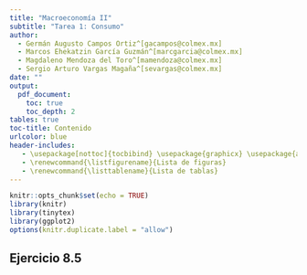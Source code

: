 ---
title: "Macroeconomía II"
subtitle: "Tarea 1: Consumo"
author: 
  - Germán Augusto Campos Ortiz^[gacampos@colmex.mx] 
  - Marcos Ehekatzin García Guzmán^[marcgarcia@colmex.mx]
  - Magdaleno Mendoza del Toro^[mamendoza@colmex.mx]
  - Sergio Arturo Vargas Magaña^[sevargas@colmex.mx]
date: ""
output: 
  pdf_document:
    toc: true
    toc_depth: 2
tables: true
toc-title: Contenido
urlcolor: blue
header-includes:
   - \usepackage[nottoc]{tocbibind} \usepackage{graphicx} \usepackage{amsmath} \usepackage{fancyhdr} \pagestyle{fancy} \usepackage{enumitem} \fancyhead[L]{\includegraphics[width=3.5cm]{colmex.jpg}}
   - \renewcommand{\listfigurename}{Lista de figuras}
   - \renewcommand{\listtablename}{Lista de tablas}
---


\newpage 
 

```{r setup, include=FALSE}
knitr::opts_chunk$set(echo = TRUE)
library(knitr)
library(tinytex)
library(ggplot2)
options(knitr.duplicate.label = "allow")
```


## Ejercicio 8.5

\begin{enumerate}[label=(\alph*)]

%-------------------------------------------------------------------------------

\item Find the Euler equation relating $C_t$ to expectations concerning $C_{t+1}$.


Para encontrar la ecuación de Euler es necesario tener en cuenta el problema de maximización del consumidor:


\begin{equation}
\max_{C_t} \sum_{t=1}^{T} \frac{1}{(1+\rho)^t}\frac{(C_t)^{-\theta}}{(1-\theta)} \\
\quad \textrm{s.a.} \quad A_0+E[\sum_{t=1}^{T}\frac{Y_t}{(1+r)^t}]=\sum_{t=1}^{T}\frac{C_t}{(1+r)^t}
\end{equation}

Que se resume en la resolución del siguiente lagrangiano:

\begin{equation}
\mathcal{L}= \sum_{t=1}^{T} \frac{1}{(1+\rho)^t}\frac{(C_t)^{-\theta}}{(1-\theta)}+\\
\lambda[ A_0+E[\sum_{t=1}^{T}\frac{Y_t}{(1+r)^t}]-\sum_{t=1}^{T}\frac{C_t}{(1+r)^t}]
\end{equation}

Obteniendo la condición de primero orden para $C_t$:
\begin{equation}
\frac{\partial \mathcal{L}}{\partial C_t}=\frac{C_t^{-\theta}}{(1+\rho)^t}-\frac{\lambda}{(1+r)^t}= 0
\end{equation}

Lo anterior implica que $\lambda=[\frac{1+r}{1+\rho}]^tC_t^{-\theta}$ para cualquier periodo $t$. Tomando los periodos $t$ y $t+1$ obtenemos e igualando $\lambda$ obtenemos:

\begin{equation}
[\frac{1+r}{1+\rho}]^t C_t^{-\theta}=[\frac{1+r}{1+\rho}]^{t+1}C_{t+1}^{-\theta} \quad \forall \quad t=1,2,...,T-1
\end{equation}

Lo que resulta en: 

\begin{equation}
\frac{C_t^{-\theta}}{(1+\rho)^t}=\frac{1+r}{(1+\rho)^{t+1}}C_{t+1}^{-\theta} \quad \forall \quad t=1,2,...,T-1 
\label{eq:consumo}
\end{equation}

Para obtener la ecuación de Euler es útil suponer descenso en el nivel de consumo en el periodo $t$ de $dC$. Dicho descenso provocaría una reducción de la utilidad de $C_t^{\theta}dC$. 

Si el consumidor es un agente maximizador se espera que la reducción de la utilidad en el periodo $t$ sea contrarrestada por un aumento en la utilidad esperada en el siguiente periodo, de tal forma que:\footnote{Derivado de la ecuación \ref{eq:consumo} se sabe que el consumidor espera consumir en el periodo $t+1$ hasta que se cumpla $\frac{C_t^{-\theta}}{(1+\rho)^t}=\frac{1+r}{(1+\rho)^{t+1}}C_{t+1}^{-\theta}$.}

\begin{equation}
C_t^{\theta}dC = (1+\rho) E_t[(1+r) C_{t+1}^{-\theta}dC]
\end{equation}

Por lo que la ecuación de Euler resultante es: \footnote{Para este resultado se necesita que la tasa de interés nosean una variable aleatoria. Además es útil recordar que el cambio $dC$ en $t$ y $t_1$ es igual si el agente es maximizador.}


\begin{equation}
C_t^{\theta} = \frac{1+r}{1+\rho}E_t[C_{t+1}^{-\theta}]
\label{eq: Euler}
\end{equation}

%-------------------------------------------------------------------------------

\item Suppose that the log of income is distributed normally, and that as a result the log of $C_{t+1}$ is distributed normally: let $\sigma^2$ denote its variance conditional on information available at time $t$. Rewite the expression in part (\textit{a}) in terms of $ln C_t$, $E_t[lnC_{t+1}]$, $\sigma^2$, and the parameters $r$, $\rho$, and $\theta$.


Usando el \textit{hint} de la pregunta (si $x\sim N(\mu,\sigma^2)$, entonces $E[x]=e^{\mu}e^{V/2}$) y sustituyendo $x=lnC{t+1}^{-\theta}$, obtenemos:

\begin{equation}
\begin{aligned}
E[e^{lnC_{t+1}^{-\theta}}]=[e^{E[-\theta lnC_{t+1}]}e^{Var[-\theta lnC_{t+1}]/2}] \\
= e^{-\theta E[lnC_{t+1}]}e^{\theta^2 \sigma^2/2}
\end{aligned}
\label{eq: esperanza}
\end{equation}


Sustituyendo el resultado de la ecuación \ref{eq: esperanza} en la ecuación \ref{eq: Euler} y aplicándole logaritmos a ambos lados tenemos:

\begin{equation}
\begin{aligned}
-\theta lnC_t=ln[\frac{1+r}{1+\rho}]-\theta E[lnC_{t+1}] \\
=ln(1+r)-ln(1+\rho)-\theta E[lnC_{t+1}]+\theta^2 \frac{\sigma^2}{2} \\
\end{aligned}
\end{equation}

Dividiendo ambos lados entre $-\theta$ se obtiene:

\begin{equation}
lnC_t=-\frac{ln(1+r)-ln(1+\rho)}{\theta} + E[lnC_{t+1}]-\theta \frac{\sigma^2}{2}
\label{eq: log}
\end{equation}

%-------------------------------------------------------------------------------

\item Show that if $r$ and $\sigma^2$ are constant over time, the result in (\textit{b}) implies that the log of consumption follows a random walk with drift: $lnC_t = a+lnC_t+u_{t+1}$, where $u$ is white noise.


Reordenando la ecuación \ref{eq: log}:

\begin{equation}
E[ln C_{t+1}]= ln C_t +\frac{ln(1+r)-ln(1+\rho)}{\theta} +\theta \frac{\sigma^2}{2}
\label{eq: variacion}
\end{equation}

En la ecuación \ref{eq: variacion} podemos ver que, gracias a que la varianza y $\theta$ son constantes a través del tiempo, se espera que el consumo del periodo $t+1$ variará en una cantidad constante $ln C_t +\frac{ln(1+r)-ln(1+\rho)}{\theta} +\theta \frac{\sigma^2}{2}$  para cualquier $t=1,2,...$.

Incluyendo un término de error $\epsilon_t$ tal que $E[\epsilon_t]=0$ la ecuación resultante es:

\begin{equation}
E[ln C_{t+1}]= ln C_t +\frac{ln(1+r)-ln(1+\rho)}{\theta} +\theta \frac{\sigma^2}{2}+\epsilon_t
\label{eq: random}
\end{equation}

Que tiene la forma de una caminata aleatoria con deriva, en donde el término  $ln C_t +\frac{ln(1+r)-ln(1+\rho)}{\theta} +\theta \frac{\sigma^2}{2}$ es el componente de deriva ($a$).

%-------------------------------------------------------------------------------

\item How do changes in each $r$ and $\sigma^2$  affect the expected consumption growth in light of the discussion of precautionary saving in Section 8.6.

El aumento esperado del consumo se define como $E[C_{t+1}]-E[C_t]$, por lo que de la ecuación \ref{eq: variacion} obtenemos

\begin{equation}
E[ln C_{t+1}] - ln C_t = \frac{ln(1+r)-ln(1+\rho)}{\theta} +\theta \frac{\sigma^2}{2}
\label{eq: crecimiento}
\end{equation}

Derivando \ref{eq: crecimiento} con respecto a $r$ se obtiene:

\begin{equation}
\frac{\partial[E[ln C_{t+1}] - ln C_t]}{\partial r} = \frac{1}{\theta (1+r)} >0
\label{eq: r}
\end{equation}

La ecuación \ref{eq: r} indica que a una mayor tasa de interés el crecimiento esperado del consumo también será mayor. Además, entre mayor sea la elasticidad intertemporal del consumo ($\theta$) el crecimiento del consumo esperado será menor.

Por otra parte, drivando \ref{eq: crecimiento} con respecto a $\sigma^2$ se obtiene:

\begin{equation}
\frac{\partial[E[ln C_{t+1}] - ln C_t]}{\partial \sigma^2} = \frac{\theta}{2} >0
\label{eq: var}
\end{equation}


\end{enumerate}


